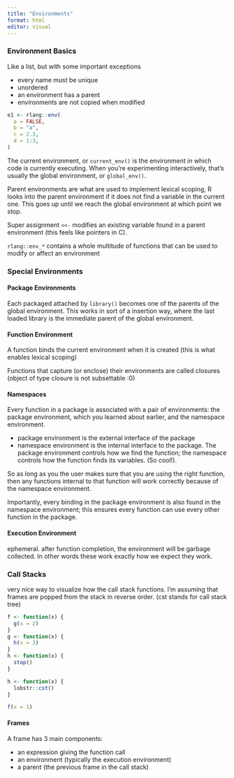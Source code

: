 ```yaml
---
title: "Environments"
format: html
editor: visual
---
```


### Environment Basics

Like a list, but with some important exceptions

-   every name must be unique
-   unordered
-   an environment has a parent
-   environments are not copied when modified

```r
e1 <- rlang::env(
  a = FALSE,
  b = "a",
  c = 2.3,
  d = 1:3,
)
```

The current environment, or `current_env()` is the environment in which code is currently executing. When you're experimenting interactively, that's usually the global environment, or `global_env()`.

Parent environments are what are used to implement lexical scoping, R looks into the parent environment if it does not find a variable in the current one. This goes up until we reach the global environment at which point we stop.

Super assignment `<<-` modifies an existing variable found in a parent environment (this feels like pointers in C).

`rlang::env_*` contains a whole multitude of functions that can be used to modify or affect an environment

### Special Environments

#### Package Environments

Each packaged attached by `library()` becomes one of the parents of the global environment. This works in sort of a insertion way, where the last loaded library is the immediate parent of the global environment.

#### Function Environment

A function binds the current environment when it is created (this is what enables lexical scoping)

Functions that capture (or enclose) their environments are called closures (object of type closure is not subsettable :0)

#### Namespaces

Every function in a package is associated with a pair of environments: the package environment, which you learned about earlier, and the namespace environment.

-   package environment is the external interface of the package
-   namespace environment is the internal interface to the package. The package environment controls how we find the function; the namespace controls how the function finds its variables. (So cool!).

So as long as you the user makes sure that you are using the right function, then any functions internal to that function will work correctly because of the namespace environment.

Importantly, every binding in the package environment is also found in the namespace environment; this ensures every function can use every other function in the package.

#### Execution Environment

ephemeral. after function completion, the environment will be garbage collected. In other words these work exactly how we expect they work.

### Call Stacks

very nice way to visualize how the call stack functions. I'm assuming that frames are popped from the stack in reverse order. (cst stands for call stack tree)

```r
f <- function(x) {
  g(x = 2)
}
g <- function(x) {
  h(x = 3)
}
h <- function(x) {
  stop()
}

h <- function(x) {
  lobstr::cst()
}

f(x = 1)
```

#### Frames

A frame has 3 main components:

-   an expression giving the function call
-   an environment (typically the execution environment)
-   a parent (the previous frame in the call stack)
